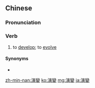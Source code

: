 {{also|演变}}
==Chinese==
{{zh-forms|s=演变|alt=衍變}}

===Pronunciation===
{{zh-pron
|m=yǎnbiàn
|c=jin2 bin3,jin5 bin3
|mn=qz,tw,xm,zz:ián-piàn
|cat=v
}}

===Verb===
{{zh-verb}}

# to [[develop]]; to [[evolve]]

====Synonyms====
* {{zh-l|嬗變}}

{{zh-cat|Advanced}}

[[zh-min-nan:演變]]
[[ko:演變]]
[[mg:演變]]
[[ja:演變]]